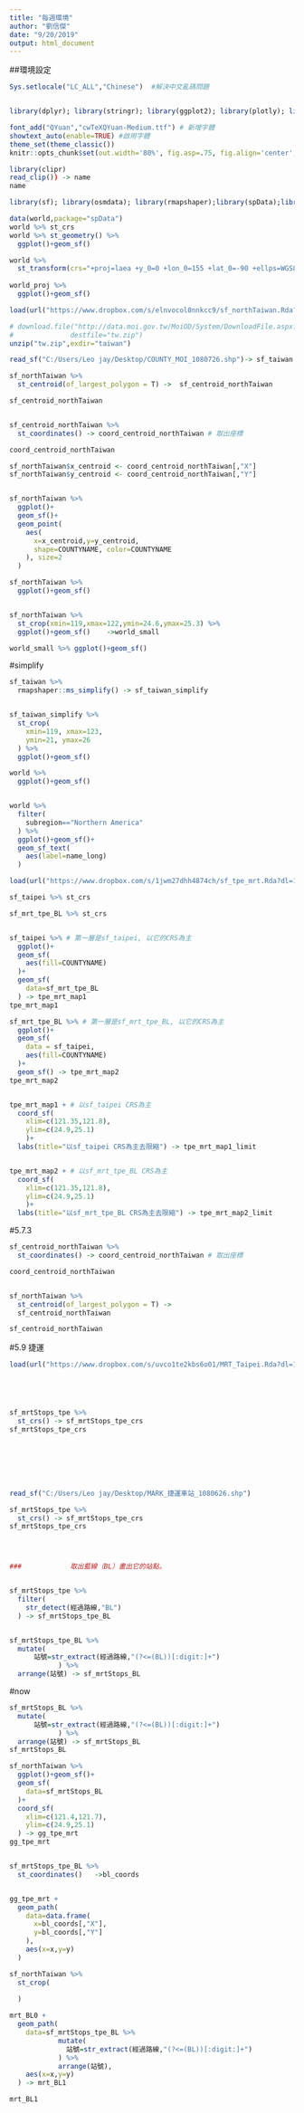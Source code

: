 ```yaml
---
title: "每週環境"
author: "劉信傑"
date: "9/20/2019"
output: html_document
---
```


##環境設定
```r
Sys.setlocale("LC_ALL","Chinese")  #解決中文亂碼問題


library(dplyr); library(stringr); library(ggplot2); library(plotly); library(lubridate); library(readr); library(tidyr); library(showtext);library(magrittr)

font_add("QYuan","cwTeXQYuan-Medium.ttf") # 新增字體
showtext_auto(enable=TRUE) #啟用字體
theme_set(theme_classic())
knitr::opts_chunk$set(out.width='80%', fig.asp=.75, fig.align='center', fig.showtext=T)


```
```r

library(clipr)
read_clip()) -> name
name

library(sf); library(osmdata); library(rmapshaper);library(spData);library(lwgeom)


```






```r
data(world,package="spData")
world %>% st_crs 
world %>% st_geometry() %>%
  ggplot()+geom_sf()
```


```r
world %>% 
  st_transform(crs="+proj=laea +y_0=0 +lon_0=155 +lat_0=-90 +ellps=WGS84 +no_defs") -> world_proj
  
world_proj %>%
  ggplot()+geom_sf()
```



```r
load(url("https://www.dropbox.com/s/elnvocol0nnkcc9/sf_northTaiwan.Rda?dl=1"))

# download.file("http://data.moi.gov.tw/MoiOD/System/DownloadFile.aspx?DATA=72874C55-884D-4CEA-B7D6-F60B0BE85AB0",
#              destfile="tw.zip")
unzip("tw.zip",exdir="taiwan")

read_sf("C:/Users/Leo jay/Desktop/COUNTY_MOI_1080726.shp")-> sf_taiwan

sf_northTaiwan %>%
  st_centroid(of_largest_polygon = T) ->  sf_centroid_northTaiwan

sf_centroid_northTaiwan


sf_centroid_northTaiwan %>%
  st_coordinates() -> coord_centroid_northTaiwan # 取出座標

coord_centroid_northTaiwan

sf_northTaiwan$x_centroid <- coord_centroid_northTaiwan[,"X"]
sf_northTaiwan$y_centroid <- coord_centroid_northTaiwan[,"Y"]


sf_northTaiwan %>%
  ggplot()+
  geom_sf()+
  geom_point(
    aes(
      x=x_centroid,y=y_centroid, 
      shape=COUNTYNAME, color=COUNTYNAME
    ), size=2
  )

sf_northTaiwan %>%
  ggplot()+geom_sf()


sf_northTaiwan %>%
  st_crop(xmin=119,xmax=122,ymin=24.6,ymax=25.3) %>%
  ggplot()+geom_sf()    ->world_small

world_small %>% ggplot()+geom_sf()


```

#simplify
```r
sf_taiwan %>%
  rmapshaper::ms_simplify() -> sf_taiwan_simplify


sf_taiwan_simplify %>%
  st_crop(
    xmin=119, xmax=123,
    ymin=21, ymax=26
  ) %>%
  ggplot()+geom_sf()

```

```r
world %>%
  ggplot()+geom_sf()


world %>% 
  filter(
    subregion=="Northern America"
  ) %>% 
  ggplot()+geom_sf()+
  geom_sf_text(
    aes(label=name_long)
  )

```

```r
load(url("https://www.dropbox.com/s/1jwm27dhh4874ch/sf_tpe_mrt.Rda?dl=1"))

sf_taipei %>% st_crs

sf_mrt_tpe_BL %>% st_crs


sf_taipei %>% # 第一層是sf_taipei, 以它的CRS為主
  ggplot()+
  geom_sf(
    aes(fill=COUNTYNAME)
  )+
  geom_sf(
    data=sf_mrt_tpe_BL
  ) -> tpe_mrt_map1 
tpe_mrt_map1

sf_mrt_tpe_BL %>% # 第一層是sf_mrt_tpe_BL, 以它的CRS為主
  ggplot()+
  geom_sf(
    data = sf_taipei,
    aes(fill=COUNTYNAME)
  )+
  geom_sf() -> tpe_mrt_map2
tpe_mrt_map2


tpe_mrt_map1 + # 以sf_taipei CRS為主
  coord_sf(
    xlim=c(121.35,121.8),
    ylim=c(24.9,25.1)
    )+
  labs(title="以sf_taipei CRS為主去限縮") -> tpe_mrt_map1_limit


tpe_mrt_map2 + # 以sf_mrt_tpe_BL CRS為主
  coord_sf(
    xlim=c(121.35,121.8),
    ylim=c(24.9,25.1)
    )+
  labs(title="以sf_mrt_tpe_BL CRS為主去限縮") -> tpe_mrt_map2_limit

```

#5.7.3
```r
sf_centroid_northTaiwan %>%
  st_coordinates() -> coord_centroid_northTaiwan # 取出座標

coord_centroid_northTaiwan


sf_northTaiwan %>%
  st_centroid(of_largest_polygon = T) ->
  sf_centroid_northTaiwan

sf_centroid_northTaiwan


```




#5.9  捷運
```r


load(url("https://www.dropbox.com/s/uvco1te2kbs6o01/MRT_Taipei.Rda?dl=1"))





sf_mrtStops_tpe %>%
  st_crs() -> sf_mrtStops_tpe_crs
sf_mrtStops_tpe_crs







read_sf("C:/Users/Leo jay/Desktop/MARK_捷運車站_1080626.shp")

sf_mrtStops_tpe %>%
  st_crs() -> sf_mrtStops_tpe_crs
sf_mrtStops_tpe_crs




###            取出藍線（BL）畫出它的站點。


sf_mrtStops_tpe %>%
  filter(
    str_detect(經過路線,"BL")
  ) -> sf_mrtStops_tpe_BL


sf_mrtStops_tpe_BL %>%
  mutate(
      站號=str_extract(經過路線,"(?<=(BL))[:digit:]+")
            ) %>%
  arrange(站號) -> sf_mrtStops_BL


```



#now
```r
sf_mrtStops_BL %>%
  mutate(
      站號=str_extract(經過路線,"(?<=(BL))[:digit:]+")
            ) %>%
  arrange(站號) -> sf_mrtStops_BL
sf_mrtStops_BL

sf_northTaiwan %>%
  ggplot()+geom_sf()+
  geom_sf(
    data=sf_mrtStops_BL
  )+
  coord_sf(
    xlim=c(121.4,121.7),
    ylim=c(24.9,25.1)
  ) -> gg_tpe_mrt
gg_tpe_mrt


sf_mrtStops_tpe_BL %>% 
  st_coordinates()   ->bl_coords


gg_tpe_mrt + 
  geom_path(
    data=data.frame(
      x=bl_coords[,"X"],
      y=bl_coords[,"Y"]
    ),
    aes(x=x,y=y)
  )

```



```r
sf_northTaiwan %>% 
  st_crop(
    
  )

```





```r

mrt_BL0 +
  geom_path(
    data=sf_mrtStops_tpe_BL %>% 
            mutate(
              站號=str_extract(經過路線,"(?<=(BL))[:digit:]+")
            ) %>%
            arrange(站號),
    aes(x=x,y=y)
  ) -> mrt_BL1

mrt_BL1









```

